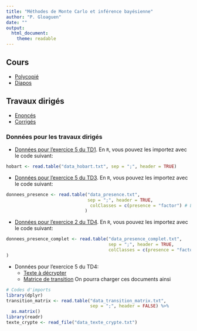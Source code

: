 ```yaml
---
title: "Méthodes de Monte Carlo et inférence bayésienne"
author: "P. Gloaguen"
date: ""
output: 
  html_document:
    theme: readable
---
```


## Cours

- [Polycopié](teaching_docs/cours_poly_MonteCarlo.pdf)
- [Diapos](teaching_docs/cours_diapos_MonteCarlo.pdf)

## Travaux dirigés

- [Enoncés](teaching_docs/td_enonce_MonteCarlo.pdf)
- [Corrigés](teaching_docs/td_corrige_MonteCarlo.pdf)

### Données pour les travaux dirigés

- [Données pour l'exercice 5 du TD1](teaching_docs/data_hobart.txt). En `R`, vous pouvez les importez avec le code suivant:

```r
hobart <- read.table("data_hobart.txt", sep = ";", header = TRUE)
```

- [Données pour l'exercice 5 du TD3](data_presence.txt). En `R`, vous pouvez les importez avec le code suivant:

```r
donnees_presence <- read.table("data_presence.txt",  
                               sep = ";", header = TRUE, 
                                colClasses = c(presence = "factor") # La colonne presence est qualitative
                              )
```

-  [Données pour l'exercice 2 du TD4](data_presence_complet.txt). En `R`, vous pouvez les importez avec le code suivant:

```r
donnees_presence_complet <- read.table("data_presence_complet.txt",  
                                       sep = ";", header = TRUE, 
                                       colClasses = c(presence = "factor") # La colonne presence est qualitative
)
```

- Données pour l'exercice 5 du TD4:
    - [Texte à décrypter](teaching_docs/data_texte_crypte.txt)
    - [Matrice de transition](teaching_docs/data_transition_matrix.txt)
On pourra charger ces documents ainsi
    
```r
# Codes d'imports
library(dplyr)
transition_matrix <- read.table("data_transition_matrix.txt", 
                                sep = ";", header = FALSE) %>% 
  as.matrix()
library(readr)
texte_crypte <- read_file("data_texte_crypte.txt")
```